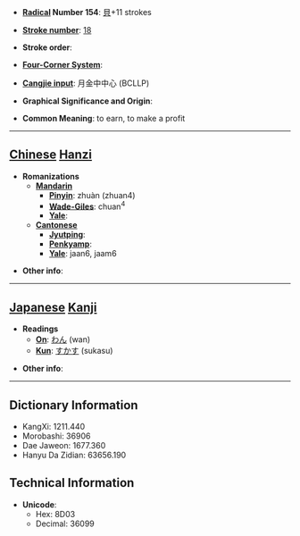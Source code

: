 * '''[[Wiktionary:Chinese radical index| Radical]] Number 154''': [[Wiktionary:Chinese radical index 貝|貝]]+11 strokes

* '''[[Wiktionary:Chinese total strokes index|Stroke number]]''': [[Wiktionary:Chinese total strokes index 18|18]]

* '''Stroke order''': 

* '''[[Wiktionary:Chinese four corner index|Four-Corner System]]''': 

* '''[[Wiktionary:Chinese Cangjie index|Cangjie input]]''': 月金中中心 (BCLLP)

* '''Graphical Significance and Origin''': 

* '''Common Meaning''': to earn, to make a profit

----

== [[Chinese]] [[Hanzi]] ==

* '''Romanizations'''
** '''[[Mandarin]]'''
*** '''[[Pinyin]]''': zhuàn (zhuan4)
*** '''[[Wade-Giles]]''': chuan<sup>4</sup>
*** '''[[Yale]]''': 
** '''[[Cantonese]]'''
*** '''[[Jyutping]]''':
*** '''[[Penkyamp]]''': 
*** '''[[Yale]]''': jaan6, jaam6

* '''Other info''': 

----

== [[Japanese]] [[Kanji]] ==

* '''Readings'''
** '''[[On]]''': [[わん]] (wan)
** '''[[Kun]]''': [[すかす]] (sukasu)

* '''Other info''':  

----

== Dictionary Information ==

* KangXi: 1211.440
* Morobashi: 36906
* Dae Jaweon: 1677.360
* Hanyu Da Zidian: 63656.190

== Technical Information ==

* '''Unicode''':
** Hex: 8D03
** Decimal: 36099